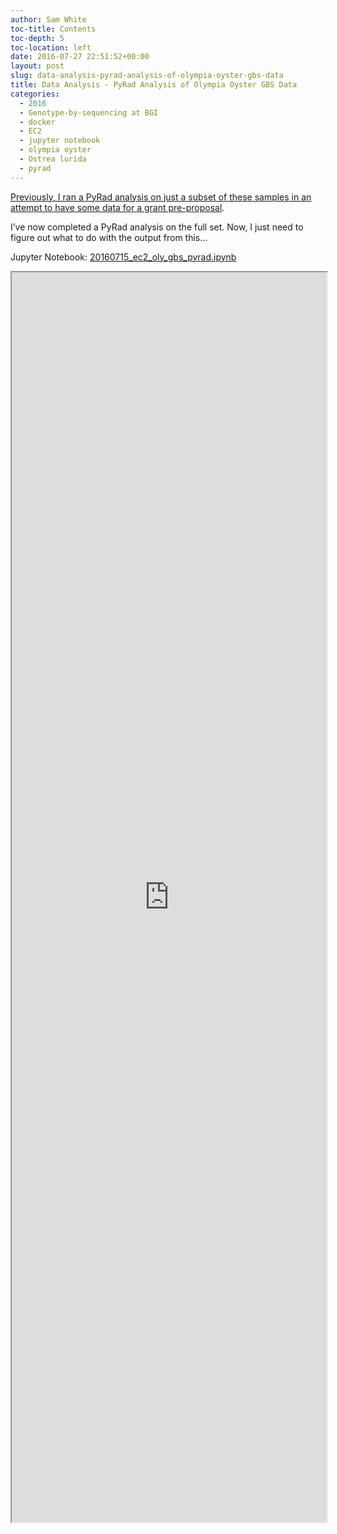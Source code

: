 ```yaml
---
author: Sam White
toc-title: Contents
toc-depth: 5
toc-location: left
date: 2016-07-27 22:51:52+00:00
layout: post
slug: data-analysis-pyrad-analysis-of-olympia-oyster-gbs-data
title: Data Analysis - PyRad Analysis of Olympia Oyster GBS Data
categories:
  - 2016
  - Genotype-by-sequencing at BGI
  - docker
  - EC2
  - jupyter notebook
  - olympia oyster
  - Ostrea lurida
  - pyrad
---
```


[Previously, I ran a PyRad analysis on just a subset of these samples in an attempt to have some data for a grant pre-proposal](https://robertslab.github.io/sams-notebook/posts/2016/2016-04-18-data-analysis-subset-olympia-oyster-gbs-data-from-bgi-as-single-population-using-pyrad/).

I've now completed a PyRad analysis on the full set. Now, I just need to figure out what to do with the output from this...

Jupyter Notebook: [20160715_ec2_oly_gbs_pyrad.ipynb](https://github.com/sr320/LabDocs/blob/master/jupyter_nbs/sam/20160715_ec2_oly_gbs_pyrad.ipynb)

<iframe src="https://nbviewer.org/github/sr320/LabDocs/blob/master/jupyter_nbs/sam/20160715_ec2_oly_gbs_pyrad.ipynb" width="100%" height="2000" scrolling="yes"></iframe>
